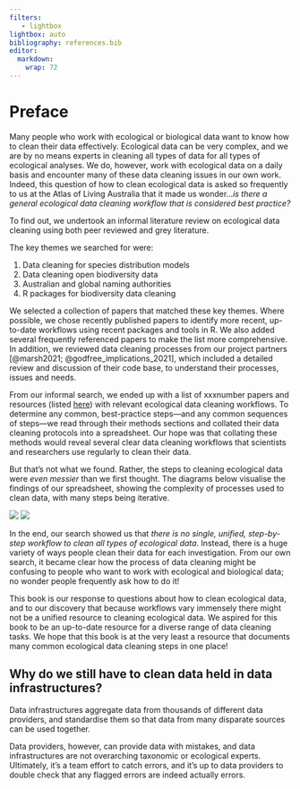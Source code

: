 ```yaml
---
filters:
   - lightbox
lightbox: auto
bibliography: references.bib
editor: 
  markdown: 
    wrap: 72
---
```


# Preface {.unnumbered}

Many people who work with ecological or biological data want to know how
to clean their data effectively. Ecological data can be very complex,
and we are by no means experts in cleaning all types of data for all
types of ecological analyses. We do, however, work with ecological data
on a daily basis and encounter many of these data cleaning issues in our
own work. Indeed, this question of how to clean ecological data is asked
so frequently to us at the Atlas of Living Australia that it made us
wonder...*is there a general ecological data cleaning workflow that is
considered best practice?*

To find out, we undertook an informal literature review on ecological
data cleaning using both peer reviewed and grey literature.

The key themes we searched for were:

1.  Data cleaning for species distribution models
2.  Data cleaning open biodiversity data
3.  Australian and global naming authorities
4.  R packages for biodiversity data cleaning

We selected a collection of papers that matched these key themes. Where
possible, we chose recently published papers to identify more recent,
up-to-date workflows using recent packages and tools in R. We also added
several frequently referenced papers to make the list more
comprehensive. In addition, we reviewed data cleaning processes from our
project partners [@marsh2021; @godfree_implications_2021], which
included a detailed review and discussion of their code base, to
understand their processes, issues and needs.

From our informal search, we ended up with a list of xxxnumber papers
and resources (listed [here](LINK)) with relevant ecological data
cleaning workflows. To determine any common, best-practice steps—and any
common sequences of steps—we read through their methods sections and
collated their data cleaning protocols into a spreadsheet. Our hope was
that collating these methods would reveal several clear data cleaning
workflows that scientists and researchers use regularly to clean their
data.

```{=html}
<!--
All steps for acquiring and cleaning data were then looked at together
in order to understand what were essential steps, versus what was done
in certain use cases. We also investigated the order in which steps were
undertaken with the idea of developing a streamlined workflow. 
-->
```
But that's not what we found. Rather, the steps to cleaning ecological
data were *even messier* than we first thought. The diagrams below
visualise the findings of our spreadsheet, showing the complexity of
processes used to clean data, with many steps being iterative.

![](images/complex_workflow.png) ![](images/simplified_workflow.png)

In the end, our search showed us that *there is no single, unified,
step-by-step workflow to clean all types of ecological data*. Instead,
there is a huge variety of ways people clean their data for each
investigation. From our own search, it became clear how the process of
data cleaning might be confusing to people who want to work with
ecological and biological data; no wonder people frequently ask how to
do it!

This book is our response to questions about how to clean ecological
data, and to our discovery that because workflows vary immensely there
might not be a unified resource to cleaning ecological data. We aspired
for this book to be an up-to-date resource for a diverse range of data
cleaning tasks. We hope that this book is at the very least a resource
that documents many common ecological data cleaning steps in one place!

::: {.callout-note collapse="true"}
## Why do we still have to clean data held in data infrastructures?

Data infrastructures aggregate data from thousands of different data
providers, and standardise them so that data from many disparate sources
can be used together.

Data providers, however, can provide data with mistakes, and data
infrastructures are not overarching taxonomic or ecological experts.
Ultimately, it's a team effort to catch errors, and it's up to data
providers to double check that any flagged errors are indeed actually
errors.
:::
